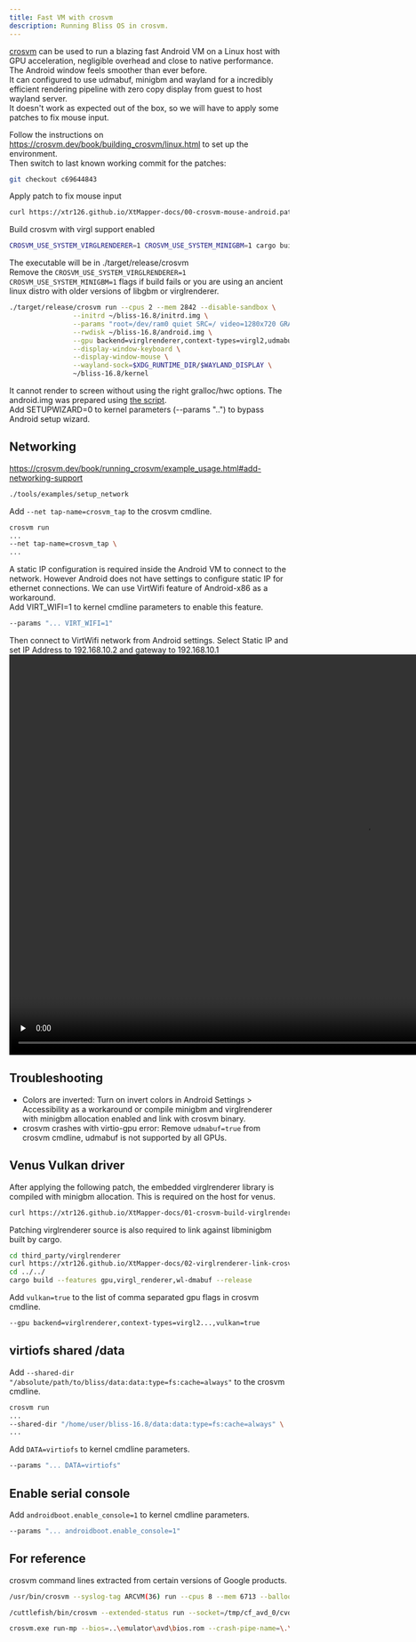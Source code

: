 ```yaml
---
title: Fast VM with crosvm
description: Running Bliss OS in crosvm.  
---
```

  

[crosvm](https://chromium.googlesource.com/crosvm/crosvm) can be used to run a blazing fast Android VM on a Linux host with GPU acceleration, negligible overhead and close to native performance.  
The Android window feels smoother than ever before.  
It can configured to use udmabuf, minigbm and wayland for a incredibly efficient rendering pipeline with zero copy display from guest to host wayland server.  
It doesn't work as expected out of the box, so we will have to apply some patches to fix mouse input.  


Follow the instructions on https://crosvm.dev/book/building_crosvm/linux.html to set up the environment.  
Then switch to last known working commit for the patches:
```bash
git checkout c69644843
```
Apply patch to fix mouse input
```bash
curl https://xtr126.github.io/XtMapper-docs/00-crosvm-mouse-android.patch | patch -p1
```
Build crosvm with virgl support enabled
```bash
CROSVM_USE_SYSTEM_VIRGLRENDERER=1 CROSVM_USE_SYSTEM_MINIGBM=1 cargo build --features gpu,virgl_renderer,wl-dmabuf --release
```
The executable will be in ./target/release/crosvm  
Remove the `CROSVM_USE_SYSTEM_VIRGLRENDERER=1 CROSVM_USE_SYSTEM_MINIGBM=1` flags if build fails or you are using an ancient linux distro with older versions of libgbm or virglrenderer.
```bash
./target/release/crosvm run --cpus 2 --mem 2842 --disable-sandbox \
                --initrd ~/bliss-16.8/initrd.img \
                --params "root=/dev/ram0 quiet SRC=/ video=1280x720 GRALLOC=minigbm_gbm_mesa HWC=drm_minigbm_celadon" \
                --rwdisk ~/bliss-16.8/android.img \
                --gpu backend=virglrenderer,context-types=virgl2,udmabuf=true,egl=true,surfaceless=true,glx=false,gles=true,width=1280,height=720 \
                --display-window-keyboard \
                --display-window-mouse \
                --wayland-sock=$XDG_RUNTIME_DIR/$WAYLAND_DISPLAY \
                ~/bliss-16.8/kernel
```
It cannot render to screen without using the right gralloc/hwc options.
The android.img was prepared using [the script](../quick_vm).  
Add SETUPWIZARD=0 to kernel parameters (--params "..") to bypass Android setup wizard.
## Networking
https://crosvm.dev/book/running_crosvm/example_usage.html#add-networking-support
```bash
./tools/examples/setup_network
```
Add `--net tap-name=crosvm_tap` to the crosvm cmdline.

```bash
crosvm run
...
--net tap-name=crosvm_tap \
...
```
A static IP configuration is required inside the Android VM to connect to the network. However Android does not have settings to configure static IP for ethernet connections. We can use VirtWifi feature of Android-x86 as a workaround.  
Add VIRT_WIFI=1 to kernel cmdline parameters to enable this feature.
```bash
--params "... VIRT_WIFI=1"
```
Then connect to VirtWifi network from Android settings. Select Static IP and set IP Address to 192.168.10.2 and gateway to 192.168.10.1
<video width="1280" height="720" controls preload="none">
  <source src={VirtWifiStaticIP} type="video/mp4">
  </source>
</video>

## Troubleshooting
- Colors are inverted: Turn on invert colors in Android Settings > Accessibility as a workaround or compile minigbm and virglrenderer with minigbm allocation enabled and link with crosvm binary.  
- crosvm crashes with virtio-gpu error: Remove `udmabuf=true` from crosvm cmdline, udmabuf is not supported by all GPUs.

## Venus Vulkan driver 
After applying the following patch, the embedded virglrenderer library is compiled with minigbm allocation. This is required on the host for venus.
```bash
curl https://xtr126.github.io/XtMapper-docs/01-crosvm-build-virglrenderer-minigbm-allocation.patch | patch -p1
```
Patching virglrenderer source is also required to link against libminigbm built by cargo.
```bash
cd third_party/virglrenderer
curl https://xtr126.github.io/XtMapper-docs/02-virglrenderer-link-crosvm-minigbm.patch | patch -p1
cd ../../
cargo build --features gpu,virgl_renderer,wl-dmabuf --release
```
Add `vulkan=true` to the list of comma separated gpu flags in crosvm cmdline.
```bash
--gpu backend=virglrenderer,context-types=virgl2...,vulkan=true
```

## virtiofs shared /data
Add `--shared-dir "/absolute/path/to/bliss/data:data:type=fs:cache=always"` to the crosvm cmdline.

```bash
crosvm run
...
--shared-dir "/home/user/bliss-16.8/data:data:type=fs:cache=always" \
...
```
Add `DATA=virtiofs` to kernel cmdline parameters.
```bash
--params "... DATA=virtiofs"
```

## Enable serial console
Add `androidboot.enable_console=1` to kernel cmdline parameters.
```bash
--params "... androidboot.enable_console=1"
```

## For reference
crosvm command lines extracted from certain versions of Google products.

```bash title="ChromeOS 118 (ArcVM)"
/usr/bin/crosvm --syslog-tag ARCVM(36) run --cpus 8 --mem 6713 --balloon-bias-mib 48 --net tap-fd=27 --net tap-fd=28 --net tap-fd=29 --net tap-fd=30 --net tap-fd=31 --net tap-fd=32 --cid 36 --socket /run/vm/vm.Sl5uEL/arcvm.sock --wayland-sock /run/chrome/wayland-0 --wayland-sock /run/arcvm/mojo/mojo-proxy.sock,name=mojo --no-smt --delay-rt --per-vm-core-scheduling --params root=/dev/vda init=/init androidboot.hardware=bertha androidboot.container=1 androidboot.host_is_in_vm=0 androidboot.dev_mode=1 androidboot.disable_runas=0 androidboot.chromeos_channel=stable androidboot.seneschal_server_port=16388 androidboot.iioservice_present=1 androidboot.arc_custom_tabs=0 androidboot.arc_file_picker=1 androidboot.enable_notifications_refresh=1 androidboot.lcd_density=160 androidboot.arc.primary_display_rotation=ORIENTATION_0 softlockup_panic=0 androidboot.enable_consumer_auto_update_toggle=1 androidboot.enable_privacy_hub_for_chrome=0 androidboot.keyboard_shortcut_helper_integration=0 androidboot.arcvm_virtio_blk_data=0 androidboot.zram_size=0 androidboot.arc_switch_to_keymint=0 androidboot.arcvm_mglru_reclaim_interval=30000 androidboot.arcvm_mglru_reclaim_swappiness=0 androidboot.arcvm_metrics_mem_psi_period=10 androidboot.arcvm_ureadahead_mode=readahead androidboot.native_bridge=libhoudini.so androidboot.arc.tts.caching=1 androidboot.arc_dalvik_memory_profile=8G androidboot.lmkd.vsock_timeout=100 androidboot.audio.aaudio_mmap_enabled=1 androidboot.audio.aaudio_mmap_period_size=512 androidboot.camera.async_process_capture_request=true ramoops.record_size=262144 ramoops.console_size=262144 ramoops.ftrace_size=4096 ramoops.pmsg_size=4096 ramoops.dump_oops=1 squashfs.cached_blks=20 --virtio-snd capture=true,backend=cras,client_type=arcvm,socket_type=unified,num_input_devices=3,num_output_devices=4,output_device_config=[[],[],[],[stream_type=pro_audio]],input_device_config=[[],[],[stream_type=pro_audio]] --disk /proc/self/fd/22,o_direct=false,block_size=4096 --disk /proc/self/fd/23,o_direct=false,block_size=4096 --disk /proc/self/fd/21,o_direct=false --disk /proc/self/fd/24,o_direct=false --disk /proc/self/fd/25,o_direct=false --gpu vulkan=true --gpu-render-server path=/usr/libexec/virgl_render_server --video-decoder libvda --video-encoder libvda --battery type=goldfish --shared-dir /run/arcvm/android-data:_data:type=fs:cache=always:uidmap=0 655360 5000,5000 600 50,5050 660410 1994950:gidmap=0 655360 1065,1065 20119 1,1066 656426 3934,5000 600 50,5050 660410 1994950:timeout=3600:rewrite-security-xattrs=true:writeback=true:privileged_quota_uids=0 --shared-dir /run/arcvm/android-data:_data_media:type=fs:cache=always:uidmap=0 655360 5000,5000 600 50,5050 660410 1994950:gidmap=0 655360 1065,1065 20119 1,1066 656426 3934,5000 600 50,5050 660410 1994950:timeout=3600:rewrite-security-xattrs=true:ascii_casefold=true:writeback=true:privileged_quota_uids=0 --shared-dir /run/arcvm/media:stub:type=fs:cache=auto:uidmap=0 655360 5000,5000 600 50,5050 660410 1994950:gidmap=0 655360 1065,1065 20119 1,1066 656426 3934,5000 600 50,5050 660410 1994950:timeout=1:rewrite-security-xattrs=true:ascii_casefold=true:writeback=false:posix_acl=false:privileged_quota_uids=0 --shared-dir /run/arcvm/host_generated/oem/etc:oem_etc:type=fs:cache=always:uidmap=0 299 1, 5000 600 50:gidmap=0 299 1, 5000 600 50:timeout=3600:rewrite-security-xattrs=true:writeback=true:posix_acl=false --shared-dir /run/arcvm/testharness:testharness:type=fs:cache=always:uidmap=0 655360 5000,5000 600 50,5050 660410 1994950:gidmap=0 655360 1065,1065 20119 1,1066 656426 3934,5000 600 50,5050 660410 1994950:timeout=3600:rewrite-security-xattrs=true:writeback=true --shared-dir /run/arcvm/apkcache:apkcache:type=fs:cache=always:uidmap=0 655360 5000,5000 600 50,5050 660410 1994950:gidmap=0 655360 1065,1065 20119 1,1066 656426 3934,5000 600 50,5050 660410 1994950:timeout=3600:rewrite-security-xattrs=true:writeback=true --shared-dir /usr/share/fonts:fonts:type=fs:cache=always:uidmap=0 655360 5000,5000 600 50,5050 660410 1994950:gidmap=0 655360 1065,1065 20119 1,1066 656426 3934,5000 600 50,5050 660410 1994950:timeout=3600:rewrite-security-xattrs=true:writeback=true --shared-dir /lib64:lib:type=fs:cache=always:uidmap=0 655360 5000,5000 600 50,5050 660410 1994950:gidmap=0 655360 1065,1065 20119 1,1066 656426 3934,5000 600 50,5050 660410 1994950:timeout=3600:rewrite-security-xattrs=true:writeback=true --shared-dir /usr/lib64:usr_lib:type=fs:cache=always:uidmap=0 655360 5000,5000 600 50,5050 660410 1994950:gidmap=0 655360 1065,1065 20119 1,1066 656426 3934,5000 600 50,5050 660410 1994950:timeout=3600:rewrite-security-xattrs=true:writeback=true --shared-dir /sbin:sbin:type=fs:cache=always:uidmap=0 655360 5000,5000 600 50,5050 660410 1994950:gidmap=0 655360 1065,1065 20119 1,1066 656426 3934,5000 600 50,5050 660410 1994950:timeout=3600:rewrite-security-xattrs=true:writeback=true --shared-dir /usr/bin:usr_bin:type=fs:cache=always:uidmap=0 655360 5000,5000 600 50,5050 660410 1994950:gidmap=0 655360 1065,1065 20119 1,1066 656426 3934,5000 600 50,5050 660410 1994950:timeout=3600:rewrite-security-xattrs=true:writeback=true --shared-dir /run/arcvm/jemalloc:jemalloc:type=fs:cache=always:uidmap=0 655360 5000,5000 600 50,5050 660410 1994950:gidmap=0 655360 1065,1065 20119 1,1066 656426 3934,5000 600 50,5050 660410 1994950:timeout=3600:rewrite-security-xattrs=true:writeback=true --vcpu-cgroup-path /sys/fs/cgroup/cpu/arcvm-vcpus --pstore path=/run/daemon-store/crosvm/97c77222b7089251463a24210e4e36bf5388530c/YXJjdm0=.pstore,size=1048576 --android-fstab /run/arcvm/host_generated/fstab --hugepages /opt/google/vms/android/vmlinux
```
```bash title="Cuttlefish Virtual Device" 
/cuttlefish/bin/crosvm --extended-status run --socket=/tmp/cf_avd_0/cvd-1/internal/crosvm_control.sock --no-smt --no-usb --core-scheduling=false --vhost-user-mac80211-hwsim=/tmp/cf_env_0/env-1/vhost_user_mac80211 --gpu=backend=virglrenderer,context-types=virgl2,udmabuf=true,egl=true,surfaceless=true,glx=false,gles=true --gpu-display=mode=windowed[1280,720],dpi=[160,160],refresh-rate=60 --wayland-sock=/tmp/cf_avd_0/cvd-1/internal/frames.sock --rw-pmem-device=/cuttlefish/cuttlefish/instances/cvd-1/hwcomposer-pmem --mem=3096 --cpus=2 --rwdisk=/cuttlefish/cuttlefish/instances/cvd-1/os_composite.img --rwdisk=/cuttlefish/cuttlefish/instances/cvd-1/persistent_composite.img --multi-touch=/tmp/cf_avd_0/cvd-1/internal/touch_0.sock:1280:720 --rotary=/cuttlefish/cuttlefish/instances/cvd-1/internal/rotary.sock --keyboard=/tmp/cf_avd_0/cvd-1/internal/keyboard.sock --switches=/tmp/cf_avd_0/cvd-1/internal/switches.sock --net=tap-fd=118,mac="00:1a:11:e0:cf:00" --net=tap-fd=120,mac="00:1a:11:e1:cf:00" --rw-pmem-device=/cuttlefish/cuttlefish/instances/cvd-1/access-kregistry --pstore=path=/cuttlefish/cuttlefish/instances/cvd-1/pstore,size=2097152 --disable-sandbox --cid=3 --serial=hardware=virtio-console,num=1,type=file,path=/cuttlefish/cuttlefish/instances/cvd-1/internal/kernel-log-pipe,console=true --serial=hardware=serial,num=1,type=file,path=/cuttlefish/cuttlefish/instances/cvd-1/internal/kernel-log-pipe,earlycon=true --serial=hardware=virtio-console,num=2,type=sink --serial=hardware=virtio-console,num=3,type=file,path=/cuttlefish/cuttlefish/instances/cvd-1/internal/logcat-pipe --serial=hardware=virtio-console,num=4,type=file,path=/cuttlefish/cuttlefish/instances/cvd-1/internal/keymaster_fifo_vm.out,input=/cuttlefish/cuttlefish/instances/cvd-1/internal/keymaster_fifo_vm.in --serial=hardware=virtio-console,num=5,type=file,path=/cuttlefish/cuttlefish/instances/cvd-1/internal/gatekeeper_fifo_vm.out,input=/cuttlefish/cuttlefish/instances/cvd-1/internal/gatekeeper_fifo_vm.in --serial=hardware=virtio-console,num=6,type=file,path=/cuttlefish/cuttlefish/instances/cvd-1/internal/bt_fifo_vm.out,input=/cuttlefish/cuttlefish/instances/cvd-1/internal/bt_fifo_vm.in --serial=hardware=virtio-console,num=7,type=file,path=/cuttlefish/cuttlefish/instances/cvd-1/internal/gnsshvc_fifo_vm.out,input=/cuttlefish/cuttlefish/instances/cvd-1/internal/gnsshvc_fifo_vm.in --serial=hardware=virtio-console,num=8,type=file,path=/cuttlefish/cuttlefish/instances/cvd-1/internal/locationhvc_fifo_vm.out,input=/cuttlefish/cuttlefish/instances/cvd-1/internal/locationhvc_fifo_vm.in --serial=hardware=virtio-console,num=9,type=file,path=/cuttlefish/cuttlefish/instances/cvd-1/internal/confui_fifo_vm.out,input=/cuttlefish/cuttlefish/instances/cvd-1/internal/confui_fifo_vm.in --serial=hardware=virtio-console,num=10,type=file,path=/cuttlefish/cuttlefish/instances/cvd-1/internal/uwb_fifo_vm.out,input=/cuttlefish/cuttlefish/instances/cvd-1/internal/uwb_fifo_vm.in --serial=hardware=virtio-console,num=11,type=file,path=/cuttlefish/cuttlefish/instances/cvd-1/internal/oemlock_fifo_vm.out,input=/cuttlefish/cuttlefish/instances/cvd-1/internal/oemlock_fifo_vm.in --serial=hardware=virtio-console,num=12,type=file,path=/cuttlefish/cuttlefish/instances/cvd-1/internal/keymint_fifo_vm.out,input=/cuttlefish/cuttlefish/instances/cvd-1/internal/keymint_fifo_vm.in --serial=hardware=virtio-console,num=13,type=file,path=/cuttlefish/cuttlefish/instances/cvd-1/internal/nfc_fifo_vm.out,input=/cuttlefish/cuttlefish/instances/cvd-1/internal/nfc_fifo_vm.in --serial=hardware=virtio-console,num=14,type=file,path=/cuttlefish/cuttlefish/instances/cvd-1/internal/sensors_fifo_vm.out,input=/cuttlefish/cuttlefish/instances/cvd-1/internal/sensors_fifo_vm.in --serial=hardware=virtio-console,num=15,type=sink --sound=/tmp/cf_avd_0/cvd-1/internal/audio_server.sock --bios=/cuttlefish/bootloader
```
```bash title="Play Games Developer Emulator 23.11.1397.6"
crosvm.exe run-mp --bios=..\emulator\avd\bios.rom --crash-pipe-name=\.\pipe\crashpad_9072_JBFCMAATNYKRGSDL --cpus=6 --mem=6144 --init-mem=3072 --flex-mem-chunk-size=64 --log-file="C:\Users\x\AppData\Local\Google\Play Games Developer Emulator\Logs\Emulator.log" --kernel-log-file="C:\Users\x\AppData\Local\Google\Play Games Developer Emulator\Logs\Hypervisor.log" --logs-directory="C:\Users\x\AppData\Local\Google\Play Games Developer Emulator\Logs\emulator_logs" --serial=hardware=serial,num=1,type=file,path="C:\Users\x\AppData\Local\Google\Play Games Developer Emulator\Logs\AndroidSerial.log",earlycon=true --serial=hardware=virtio-console,num=1,type=file,path="C:\Users\x\AppData\Local\Google\Play Games Developer Emulator\Logs\AndroidSerial.log",console=true --pstore=path="C:\Users\x\AppData\Local\Google\Play Games Developer Emulator\pstore",size=1048576 --disk="D:\Program Files\Google\Play Games Developer Emulator\23.11.1397.6\emulator\avd\aggregate.img",sparse=false,io_concurrency=32,async_executor=overlapped --rwdisk="C:\Users\x\AppData\Local\Google\Play Games Developer Emulator\userdata_vp505wie.ntt\avd\metadata.img",sparse=true,io_concurrency=32,async_executor=overlapped --rwdisk="C:\Users\x\AppData\Local\Google\Play Games Developer Emulator\userdata_vp505wie.ntt\avd\userdata.img",sparse=true,io_concurrency=32,async_executor=overlapped --rwdisk="C:\Users\x\AppData\Local\Google\Play Games Developer Emulator\userdata_vp505wie.ntt\avd\misc.img",sparse=true,io_concurrency=32,async_executor=overlapped --process-invariants-handle=5384 --process-invariants-size=2959 --gpu=angle=true,backend=gfxstream,egl=true,gles=false,glx=false,surfaceless=false,vulkan=true,wsi=vk,vk_mem_file="C:\Users\x\AppData\Local\Google\Play Games Developer Emulator\Logs\emulator_logs\vk_abort_mem_info.log",gpu_uuid=[134,128,23,89,7,0,0,0,0,0,0,0,0,0,0,0],driver_uuid=[51,49,46,48,46,49,48,49,46,50,49,49,49,0,0,0],displays=[[mode=windowed[1920,1080],refresh-rate=30,hidden]] --spu=gatekeeper_port=31540,keymaster_port=31541 --host-guid=dc55608a-e3e6-43cc-ab85-156b69d98b9d --ime-port=60006 --enable-audio-capture --params="androidboot.boot_devices=pci0000:00/0000:00:01.0,pci0000:00/0000:00:02.0,pci0000:00/0000:00:03.0,pci0000:00/0000:00:04.0 androidboot.console=hvc0 androidboot.hardware.gltransport=virtio-gpu-asg androidboot.hardware.gralloc=minigbm androidboot.hardware.hwcomposer=ranchu androidboot.kiwi.adbproxy.enabled=1 androidboot.kiwi.adbproxy.port=38068 androidboot.kiwi.client_version=23.11.1397.6 androidboot.kiwi.logcatserial=1 androidboot.kiwi.logcatserial.dev=/dev/hvc0 androidboot.kiwi.logcatserial.filter=System.err:E,.android.common:E,*:I androidboot.kiwi.metrics_group=unknown androidboot.partition_map=vdb,metadata;vdc,userdata;vdd,misc androidboot.serialno=420c4e54eb7349a1ae83a486e31bc6be androidboot.pcs.recvport=50051 androidboot.pcs.sendport=50050 androidboot.timezone= androidboot.hw_timeout_multiplier=1 noxsaves tsc=reliable androidboot.pcs.use_vsock=true androidboot.pcs.enable_host_ime=true androidboot.ime.ime_port=60006 androidboot.pcs.enable_volume_control=true androidboot.pcs.enable_pre_game_launch_memory_compaction=true androidboot.opengles.version=196609 androidboot.dirty.expire.centisecs=500 androidboot.kiwi.prefetch.io_depth=20 androidboot.kiwi.prefetch.max_fds=2000 androidboot.kiwi.prefetch=replay androidboot.async.persist.writes=true androidboot.enable.min.free.kbytes=1 androidboot.standard.min.free.kbytes=61440 androidboot.optimized.min.free.kbytes=30720 snd-hda-intel.enable=0 snd_intel8x0.inside_vm=1 snd_intel8x0.ac97_clock=48000 androidboot.asg.backoffiters=400000 androidboot.asg.backoffincrement=1000 androidboot.hardware.egl=angle androidboot.hardware.vulkan=ranchu nopat androidboot.kiwi.enable_houdini=1 androidboot.locale=en-US androidboot.vsock_gatekeeper_port=31540 androidboot.vsock_keymaster_port=31541 androidboot.kiwi_out_period_count=8 virtio_snd.msg_timeout_ms=5000 androidboot.pcs.events_service=true androidboot.angle_log_texture_decompression_events=true" --ac97 backend=win_audio --cid=3 --multi-touch=nil --mouse=nil --kiwi-mouse=nil --product-version="23.11.1397.6" --product-channel="DevUnknown" --product-name="Play Games Developer Emulator" --log-source="0" --service-pipe-name="service-ipc-a5168ce3-5b2a-431e-a93b-89f1f9c5cb0e" --pvclock  crosvm.exe                   
``` 
